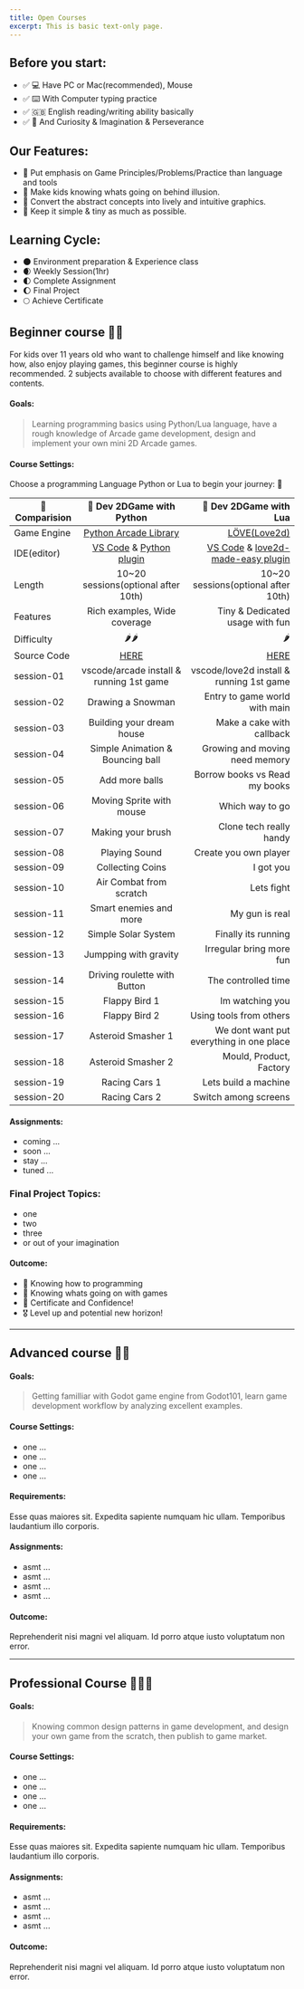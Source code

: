 ```yaml
---
title: Open Courses
excerpt: This is basic text-only page.
---
```


<Container>


## Before you start:

- ✅ 💻 Have PC or Mac(recommended), Mouse
- ✅ ⌨️ With Computer typing practice
- ✅ 🇬🇧 English reading/writing ability basically
- ✅ 🧩 And Curiosity & Imagination & Perseverance


## Our Features:

- 🎉 Put emphasis on Game Principles/Problems/Practice than language and tools
- 🎉 Make kids knowing whats going on behind illusion.
- 🎉 Convert the abstract concepts into lively and intuitive graphics.
- 🎉 Keep it simple & tiny as much as possible.


## Learning Cycle:

- 🌑 Environment preparation & Experience class
- 🌒 Weekly Session(1hr)
- 🌓 Complete Assignment
- 🌔 Final Project
- 🌕 Achieve Certificate


## Beginner course  🧑‍🎓

For kids over 11 years old who want to challenge himself and like knowing how, also enjoy playing games, this beginner course is highly recommended. 2 subjects available to choose with different features and contents.

#### Goals:

> Learning programming basics using Python/Lua language, have a rough knowledge of Arcade game development, design and implement your own mini 2D Arcade games.


#### Course Settings:

 Choose a programming Language Python or Lua to begin your journey: 🚀

|   🎏 Comparision   |   🐍 Dev 2DGame with Python    |   💖 Dev 2DGame with Lua   |
|----------|:-------------:|------:|
| Game Engine|  [Python Arcade Library](https://arcade.academy/) | [LÖVE(Love2d)](https://love2d.org/) |
| IDE(editor)|  [VS Code](https://code.visualstudio.com/) & [Python plugin](https://marketplace.visualstudio.com/items?itemName=ms-python.python)  |  [VS Code](https://code.visualstudio.com/) & [love2d-made-easy plugin](https://marketplace.visualstudio.com/items?itemName=lwz7512.love2d-made-easy) |
| Length     | 10~20 sessions(optional after 10th) | 10~20 sessions(optional after 10th) |
| Features   | Rich examples, Wide coverage | Tiny & Dedicated usage with fun |
| Difficulty | 🌶️🌶️ | 🌶️ |
| Source Code| [HERE](https://github.com/lwz7512/pycoding/tree/master/arcade)  | [HERE](https://github.com/lwz7512/luacoding) |
| session-01 | vscode/arcade install & running 1st game |  vscode/love2d install & running 1st game |
| session-02 | Drawing a Snowman |  Entry to game world with main |
| session-03 | Building your dream house |  Make a cake with callback |
| session-04 | Simple Animation & Bouncing ball |  Growing and moving need memory |
| session-05 | Add more balls |  Borrow books vs Read my books |
| session-06 | Moving Sprite with mouse |  Which way to go |
| session-07 | Making your brush |  Clone tech really handy |
| session-08 | Playing Sound |  Create you own player |
| session-09 | Collecting Coins |  I got you |
| session-10 | Air Combat from scratch |  Lets fight |
| session-11 | Smart enemies and more |  My gun is real |
| session-12 | Simple Solar System |  Finally its running |
| session-13 | Jumpping with gravity |  Irregular bring more fun |
| session-14 | Driving roulette with Button |  The controlled time |
| session-15 | Flappy Bird 1 |  Im watching you |
| session-16 | Flappy Bird 2 |  Using tools from others |
| session-17 | Asteroid Smasher 1 |  We dont want put everything in one place |
| session-18 | Asteroid Smasher 2 |  Mould, Product, Factory |
| session-19 | Racing Cars 1 |  Lets build a machine |
| session-20 | Racing Cars 2 |  Switch among screens |

#### Assignments: 

- coming ...
- soon ...
- stay ...
- tuned ...


### Final Project Topics:

- one
- two
- three
- or out of your imagination


#### Outcome:

- 🥇 Knowing how to programming 
- 🥈 Knowing whats going on with games
- 🥉 Certificate and Confidence!
- 🎖️ Level up and potential new horizon!


------


## Advanced course 👨‍🚀


#### Goals:


> Getting familliar with Godot game engine from Godot101, learn game development workflow by analyzing excellent examples.



#### Course Settings:

- one ...
- one ...
- one ...
- one ...


#### Requirements:

Esse quas maiores sit. Expedita sapiente numquam hic ullam. Temporibus laudantium illo corporis.


#### Assignments:

- asmt ...
- asmt ...
- asmt ...
- asmt ...

#### Outcome:

Reprehenderit nisi magni vel aliquam. Id porro atque iusto voluptatum non error.

------


## Professional Course 🧑🏻‍💻

#### Goals:


> Knowing common design patterns in game development, and design your own game from the scratch, then publish to game market.



#### Course Settings:

- one ...
- one ...
- one ...
- one ...


#### Requirements:

Esse quas maiores sit. Expedita sapiente numquam hic ullam. Temporibus laudantium illo corporis.


#### Assignments:

- asmt ...
- asmt ...
- asmt ...
- asmt ...


#### Outcome:

Reprehenderit nisi magni vel aliquam. Id porro atque iusto voluptatum non error.


</Container>
